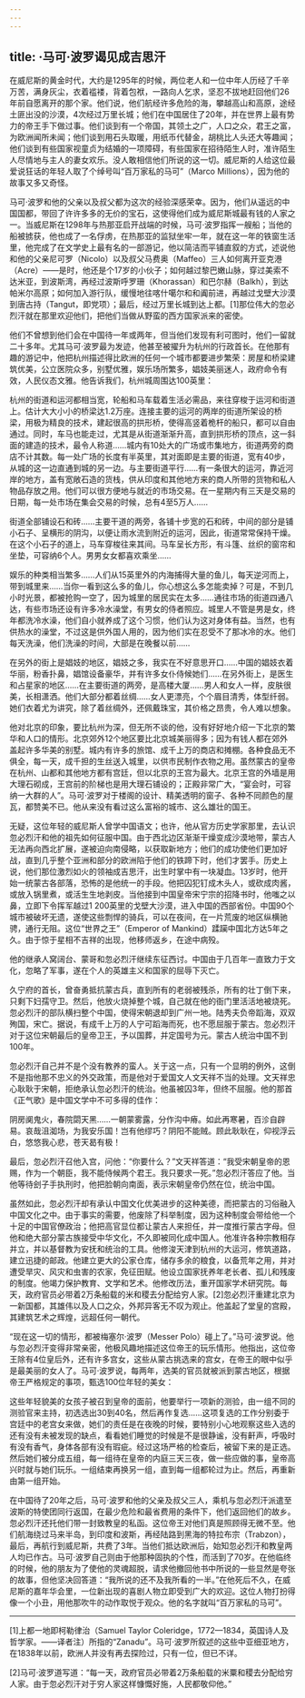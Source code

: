 ```yaml
---
---
---
```

title: ·马可·波罗谒见成吉思汗
---




在威尼斯的黄金时代，大约是1295年的时候，两位老人和一位中年人历经了千辛万苦，满身灰尘，衣着褴褛，背着包袱，一路向人乞求，坚忍不拔地赶回他们26年前自愿离开的那个家。他们说，他们航经许多危险的海，攀越高山和高原，途经土匪出没的沙漠，4次经过万里长城；他们在中国居住了20年，并在世界上最有势力的帝王手下做过事。他们谈到有一个帝国，其领土之广，人口之众，君王之富，为欧洲闻所未闻；他们谈到用石头取暖，用纸币代替金，胡桃比人头还大等趣闻；他们谈到有些国家视童贞为结婚的一项障碍，有些国家在招待陌生人时，准许陌生人尽情地与主人的妻女欢乐。没人敢相信他们所说的这一切。威尼斯的人给这位最爱说狂话的年轻人取了个绰号叫“百万家私的马可”（Marco Millions），因为他的故事又多又奇怪。

马可·波罗和他的父亲以及叔父都为这次的经验深感荣幸。因为，他们从遥远的中国国都，带回了许许多多的无价的宝石，这使得他们成为威尼斯城最有钱的人家之一。当威尼斯在1298年与热那亚启开战端的时候，马可·波罗指挥一艘船；当他的船被掳获，他也成了一名俘虏，在热那亚的监狱坐牢一年，就在这一年的铁窗生活里，他完成了在文学史上最有名的一部游记，他以简洁而平铺直叙的方式，述说他和他的父亲尼可罗（Nicolo）以及叔父马费奥（Maffeo）三人如何离开亚克港（Acre）——是时，他还是个17岁的小伙子；如何越过黎巴嫩山脉，穿过美索不达米亚，到波斯湾，再经过波斯呼罗珊（Khorassan）和巴尔赫（Balkh），到达帕米尔高原；如何加入游行队，缓慢地往喀什噶尔和和阗前进，再越过戈壁大沙漠到唐古持（Tangut，即党项）；最后，经过万里长城到达上都。[1]那位伟大的忽必烈汗就在那里欢迎他们，把他们当做从野蛮的西方国家派来的密使。

他们不曾想到他们会在中国待一年或两年，但当他们发现有利可图时，他们一留就二十多年。尤其马可·波罗最为发迹，他甚至被擢升为杭州的行政首长。在他那有趣的游记中，他把杭州描述得比欧洲的任何一个城市都要进步繁荣：房屋和桥梁建筑优美，公立医院众多，别墅优雅，娱乐场所繁多，娼妓美丽迷人，政府命令有效，人民仪态文雅。他告诉我们，杭州城周围达100英里：

杭州的街道和运河都相当宽，轮船和马车载着生活必需品，来往穿梭于运河和街道上。估计大大小小的桥梁达1.2万座。连接主要的运河的两岸的街道所架设的桥梁，用极为精良的技术，建起很高的拱形桥，使得高竖着桅杆的船只，都可以自由通过。同时，车马也能走过，尤其是从街道渐渐升高，直到拱形桥的顶点，这一斜面的建造的技术，最令人称道……城内有10处大的广场或市集地方，街道两旁的商店不计其数。每一处广场的长度有半英里，其对面即是主要的街道，宽有40步，从城的这一边直通到城的另一边。与主要街道平行……有一条很大的运河，靠近河岸的地方，盖有宽敞石造的货栈，供从印度和其他地方来的商人所带的货物和私人物品存放之用。他们可以很方便地与就近的市场交易。在一星期内有三天是交易的日期，每一处市场在集会交易的时候，总有4至5万人……

街道全部铺设石和砖……主要干道的两旁，各铺十步宽的石和砖，中间的部分是铺小石子、呈横形的阴沟，以便让雨水流到附近的运河，因此，街道常常保持干燥。在这个小石子的道上，马车穿梭往来其间。马车呈长方形，有斗篷、丝织的窗帘和坐垫，可容纳6个人。男男女女都喜欢乘坐……

娱乐的种类相当繁多……人们从15英里外的内海捕得大量的鱼儿，每天逆河而上，带到城里来……当你一看到这么多的鱼儿，你心想这么多怎能卖掉？可是，不到几小时光景，都被抢购一空了，因为城里的居民实在太多……通往市场的街道四通八达，有些市场还设有许多冷水澡堂，有男女的侍者照应。城里人不管是男是女，终年都洗冷水澡，他们自小就养成了这个习惯，他们认为这对身体有益。当然，也有供热水的澡堂，不过这是供外国人用的，因为他们实在忍受不了那冰冷的水。他们每天洗澡，他们洗澡的时间，大部是在晚餐以前……

在另外的街上是娼妓的地区，娼妓之多，我实在不好意思开口……中国的娼妓衣着华丽，粉香扑鼻，娼馆设备豪华，并有许多女仆侍候她们……在另外街上，是医生和占星家的地区……在主要街道的两旁，是高楼大厦……男人和女人一样，皮肤很美，长相潇洒。他们大部分都着丝绸……女人更漂亮，个个眉目清秀，体型纤弱。她们衣着尤为讲究，除了着丝绸外，还佩戴珠宝，其价格之昂贵，令人难以想象。



他对北京的印象，要比杭州为深，但无所不谈的他，没有好好地介绍一下北京的繁华和人口的情形。北京郊外12个地区要比北京城美丽得多；因为有钱人都在郊外盖起许多华美的别墅。城内有许多的旅馆、成千上万的商店和摊棚。各种食品无不俱全，每一天，成千担的生丝送入城里，以供市民制作衣物之用。虽然蒙古的皇帝在杭州、山都和其他地方都有宫廷，但以北京的王宫为最大。北京王宫的外墙是用大理石砌成，王宫前的阶梯也是用大理石铺设的；正殿非常广大，“宴会时，可容纳一大群的人”。马可·波罗对于楼阁的设计、精美透明的窗子、各种不同颜色的屋瓦，都赞美不已。他从来没有看过这么富裕的城市、这么雄壮的国王。

无疑，这位年轻的威尼斯人曾学中国语文；也许，他从官方历史学家那里，去认识忽必烈汗和他的祖先如何征服中国。由于西北边区渐渐干燥变成沙漠地带，蒙古人无法再向西北扩展，遂被迫向南侵略，以获取新地方；他们的成功使他们更加好战，直到几乎整个亚洲和部分的欧洲陷于他们的铁蹄下时，他们才罢手。历史上说，他们那位激烈如火的领袖成吉思汗，出生时掌中有一块凝血。13岁时，他开始一统蒙古各部落，恐怖的是他统一的手段。他把囚犯钉成木头人，或砍成肉酱，或放入锅里煮，或活生生地剥皮。当他接到中国皇帝宋宁宗的招降书时，他嗤之以鼻，立即下令挥军越过1 200英里的戈壁大沙漠，进入中国的西部省份。中国90个城市被破坏无遗，遂使这些剽悍的骑兵，可以在夜间，在一片荒废的地区纵横驰骋，通行无阻。这位“世界之王”（Emperor of Mankind）蹂躏中国北方达5年之久。由于惊于星相不吉祥的出现，他移师返乡，在途中病殁。

他的继承人窝阔台、蒙哥和忽必烈汗继续东征西讨。中国由于几百年一直致力于文化，忽略了军事，遂在个人的英雄主义和国家的屈辱下灭亡。

久宁府的首长，曾奋勇抵抗蒙古兵，直到所有的老弱被残杀，所有的壮丁倒下来，只剩下妇孺守卫。然后，他放火烧掉整个城，自己就在他的衙门里活活地被烧死。忽必烈汗的部队横扫整个中国，使得宋朝退却到广州一地。陆秀夫负帝蹈海，双双殉国，宋亡。据说，有成千上万的人宁可蹈海而死，也不愿屈服于蒙古。忽必烈汗对于这位宋朝最后的皇帝卫王，予以国葬，并定国号为元。蒙古人统治中国不到100年。

忽必烈汗自己并不是个没有教养的蛮人。关于这一点，只有一个显明的例外，这倒不是指他那不忠义的外交政策，而是他对于爱国文人文天祥不当的处理。文天祥忠心耿耿于宋朝，拒绝承认忽必烈汗的统治。他虽被囚3年，但终不屈服。他的那首《正气歌》是中国文学中不可多得的佳作：

阴房阒鬼火，春院閟天黑……一朝蒙雾露，分作沟中瘠。如此再寒暑，百沴自辟易。哀哉沮洳场，为我安乐国！岂有他缪巧？阴阳不能贼。顾此耿耿在，仰视浮云白，悠悠我心悲，苍天曷有极！



最后，忽必烈汗召他入宫，问他：“你要什么？”文天祥答道：“我受宋朝皇帝的恩赐，作为一个朝臣，我不能侍候两个君王。我只要求一死。”忽必烈汗答应了他。当他等待刽子手执刑时，他把脸朝向南面，表示宋朝皇帝仍然在位，统治中国。

虽然如此，忽必烈汗却有承认中国文化优美进步的这种美德，而把蒙古的习俗融入中国文化之中。由于事实的需要，他废除了科举制度，因为这种制度会带给他一个十足的中国官僚政治；他把高官显位都让蒙古人来担任，并一度推行蒙古字母。但他和绝大部分蒙古族接受中华文化，不久即被同化成中国人。他准许各种宗教相存并立，并以基督教为安抚和统治的工具。他修浚天津到杭州的大运河，修筑道路，建立迅捷的邮政。他建立更大的公家仓库，储存多余的粮食，以备荒年之用，并对遭受旱灾、风灾和虫害的农家，免征田赋。他设立国家抚养年老长者、孤儿和残废的制度。他竭力保护教育、文学和艺术。他修改历法，重开国家学术研究院。每天，政府官员必带着2万条船载的米和稷去分配给穷人家。[2]忽必烈汗重建北京为一新国都，其雄伟以及人口之众，外邦异客无不叹为观止。他盖起了堂皇的宫殿，其建筑艺术之辉煌，远超任何一朝代。

“现在这一切的情形，都被梅塞尔·波罗（Messer Polo）碰上了。”马可·波罗说。他与忽必烈汗变得非常亲密，他极风趣地描述这位帝王的玩乐情形。他指出，这位帝王除有4位皇后外，还有许多宫女，这些从蒙古挑选来的宫女，在帝王的眼中似乎是最美丽的女人了。马可·波罗说，每两年，选美的官员就被派到蒙古地区，根据帝王严格规定的事项，甄选100位年轻的美女：

这些年轻貌美的女孩子被召到皇帝的面前，他要举行一项新的测验，由一组不同的测验官来主持，初选选出30到40名，然后再作复选……这项复选的工作分别委于宫廷中的老宫女来做，她们的责任是在夜晚的时候，要特别小心地观察这些入选的还有没有未被发现的缺点，看看她们睡觉的时候是不是很静谧，没有鼾声，呼吸时有没有香气，身体各部有没有瑕疵。经过这场严格的检查后，被留下来的是正选。然后她们被分成五组，每一组待在皇帝的内庭三天三夜，做一些应做的事，皇帝高兴时就与她们玩乐。一组结束再换另一组，直到每一组都轮过为止。然后，再重新由第一组开始。



在中国待了20年之后，马可·波罗和他的父亲及叔父三人，乘机与忽必烈汗派遣至波斯的特使团同行返国，在最少危险和最省费用的条件下，他们返回他们的故乡。忽必烈汗还托他们带一封致教皇的私函。这位帝王对他们真是照顾得无微不至。他们航海绕过马来半岛，到印度和波斯，再经陆路到黑海的特拉布宗（Trabzon），最后，再航行到威尼斯，共费了3年。当他们抵达欧洲后，始知忽必烈汗和教皇两人均已作古。马可·波罗自己则由于他那种固执的个性，而活到了70岁。在他临终的时候，他的朋友为了使他的灵魂超脱，请求他撤回他书中所说的一些显然是夸张的故事，但他坚决回答道：“我所说的还不及我所看的一半。”在他死后不久，在威尼斯的嘉年华会里，一位新出现的喜剧人物立即受到广大的欢迎。这位人物打扮得像一个小丑，用他那吹牛的动作取悦于观众。他的名字就叫“百万家私的马可”。



* * *



[1]上都一地即柯勒律治（Samuel Taylor Coleridge，1772—1834，英国诗人及哲学家。——译者注）所指的“Zanadu”。马可·波罗所叙述的这些中亚细亚地方，在1838年以前，欧洲人并没有再去探险过，只有一位，但已不详。

[2]马可·波罗道写道：“每一天，政府官员必带着2万条船载的米粟和稷去分配给穷人家。由于忽必烈汗对于穷人家这样慷慨好施，人民都敬仰他。”